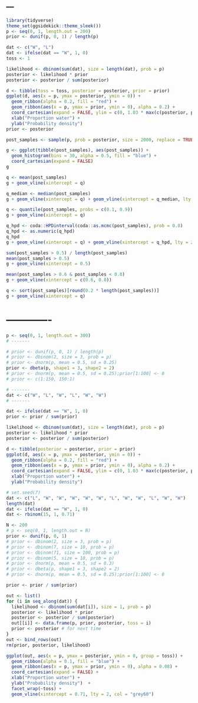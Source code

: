 ---
---

```r
library(tidyverse)
theme_set(ggsidekick::theme_sleek())
p <- seq(0, 1, length.out = 200)
prior <- dunif(p, 0, 1) / length(p)
```

```r
dat <- c("W", "L")
dat <- ifelse(dat == "W", 1, 0)
toss <- 1

likelihood <- dbinom(sum(dat), size = length(dat), prob = p)
posterior <- likelihood * prior
posterior <- posterior / sum(posterior)

d <- tibble(toss = toss, posterior = posterior, prior = prior)
ggplot(d, aes(x = p, ymax = posterior, ymin = 0)) +
  geom_ribbon(alpha = 0.2, fill = "red") +
  geom_ribbon(aes(x = p, ymax = prior, ymin = 0), alpha = 0.2) +
  coord_cartesian(expand = FALSE, ylim = c(0, 1.03 * max(c(posterior, prior)))) +
  xlab("Proportion water") +
  ylab("Probability density")
prior <- posterior
```

```r
post_samples <- sample(p, prob = posterior, size = 2000, replace = TRUE)
```

```r
g <- ggplot(tibble(post_samples), aes(post_samples)) + 
  geom_histogram(bins = 30, alpha = 0.5, fill = "blue") +
  coord_cartesian(expand = FALSE)
g
```

```r
q <- mean(post_samples)
g + geom_vline(xintercept = q)

q_median <- median(post_samples)
g + geom_vline(xintercept = q) + geom_vline(xintercept = q_median, lty = 2)
```


```r
q <- quantile(post_samples, probs = c(0.1, 0.9))
g + geom_vline(xintercept = q)
```

```r
q_hpd <- coda::HPDinterval(coda::as.mcmc(post_samples), prob = 0.8)
q_hpd <- as.numeric(q_hpd)
q_hpd
g + geom_vline(xintercept = q) + geom_vline(xintercept = q_hpd, lty = 2)
```

```r
sum(post_samples > 0.5) / length(post_samples)
mean(post_samples > 0.5)
g + geom_vline(xintercept = 0.5)
```

```r
mean(post_samples > 0.6 & post_samples < 0.8)
g + geom_vline(xintercept = c(0.6, 0.8))
```

```r
q <- sort(post_samples)[round(0.2 * length(post_samples))]
g + geom_vline(xintercept = q)
```




# -------------

```r
p <- seq(0, 1, length.out = 300)
# -------

# prior <- dunif(p, 0, 1) / length(p)
# prior <- dbinom(2, size = 3, prob = p)
# prior <- dnorm(p, mean = 0.5, sd = 0.25)
prior <- dbeta(p, shape1 = 3, shape2 = 2)
# prior <- dnorm(p, mean = 0.5, sd = 0.25);prior[1:100] <- 0
# prior <- c(1:150, 150:1)

# -------
dat <- c("W", "L", "W", "L", "W", "W")
# -------

dat <- ifelse(dat == "W", 1, 0)
prior <- prior / sum(prior)

likelihood <- dbinom(sum(dat), size = length(dat), prob = p)
posterior <- likelihood * prior
posterior <- posterior / sum(posterior)

d <- tibble(posterior = posterior, prior = prior)
ggplot(d, aes(x = p, ymax = posterior, ymin = 0)) +
  geom_ribbon(alpha = 0.2, fill = "red") +
  geom_ribbon(aes(x = p, ymax = prior, ymin = 0), alpha = 0.2) +
  coord_cartesian(expand = FALSE, ylim = c(0, 1.03 * max(c(posterior, prior)))) +
  xlab("Proportion water") +
  ylab("Probability density")
```

```r
# set.seed(7)
dat <- c("L", "W", "W", "W", "W", "W", "L", "W", "W", "L", "W", "W")
length(dat)
dat <- ifelse(dat == "W", 1, 0)
dat <- rbinom(15, 1, 0.71)

N <- 200
# p <- seq(0, 1, length.out = N)
prior <- dunif(p, 0, 1)
# prior <- dbinom(2, size = 3, prob = p)
# prior <- dbinom(7, size = 10, prob = p)
# prior <- dbinom(71, size = 100, prob = p)
# prior <- dbinom(5, size = 10, prob = p)
# prior <- dnorm(p, mean = 0.5, sd = 0.3)
# prior <- dbeta(p, shape1 = 3, shape2 = 2)
# prior <- dnorm(p, mean = 0.5, sd = 0.25);prior[1:100] <- 0

prior <- prior / sum(prior)

out <- list()
for (i in seq_along(dat)) {
  likelihood <- dbinom(sum(dat[i]), size = 1, prob = p)
  posterior <- likelihood * prior
  posterior <- posterior / sum(posterior)
  out[[i]] <- data.frame(p, prior, posterior, toss = i)
  prior <- posterior # for next time
}
out <- bind_rows(out)
rm(prior, posterior, likelihood)

ggplot(out, aes(x = p, ymax = posterior, ymin = 0, group = toss)) +
  geom_ribbon(alpha = 0.1, fill = "blue") +
  geom_ribbon(aes(x = p, ymax = prior, ymin = 0), alpha = 0.08) +
  coord_cartesian(expand = FALSE) +
  xlab("Proportion water") +
  ylab("Probability density")  +
  facet_wrap(~toss) +
  geom_vline(xintercept = 0.71, lty = 2, col = "grey60")
```

